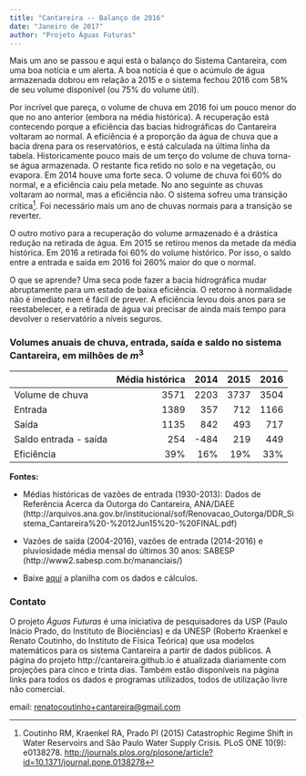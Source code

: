 ```yaml
---
title: "Cantareira -- Balanço de 2016"
date: "Janeiro de 2017"
author: "Projeto Águas Futuras"
---
```


Mais um ano se passou e aqui está o balanço do Sistema Cantareira,
com uma boa notícia e um alerta. A boa notícia é que o acúmulo de água 
armazenada dobrou em relação a 2015 e o sistema fechou 2016 com 58% de
seu volume disponível (ou 75% do volume útil).

Por incrível que pareça, o volume de chuva em 2016
foi um pouco menor do que no ano anterior (embora na média histórica).
A recuperação está contecendo porque a eficiência das bacias hidrográficas do Cantareira
voltaram ao normal. A eficiência é a proporção da água de chuva que a bacia drena para
os reservatórios, e está calculada na última linha da tabela. Historicamente pouco mais de um terço 
do volume de chuva torna-se água armazenada. O restante fica retido no solo e na vegetação, ou evapora.
Em 2014 houve uma forte seca. O volume de chuva foi 60% do normal, e a eficiência caiu pela metade.
No ano seguinte as chuvas voltaram ao normal, mas a eficiência não. O sistema 
sofreu uma transição crítica[^1]. Foi necessário mais um ano de chuvas normais para
a transição se reverter.

O outro motivo para a recuperação do volume armazenado
é a drástica redução na retirada de água. Em 2015 se retirou menos da metade 
da média histórica. Em 2016 a retirada foi 60% do volume histórico. 
Por isso, o saldo entre a entrada e saída
em 2016 foi 260% maior do que o normal.


O que se aprende? Uma seca pode fazer a bacia hidrográfica mudar abruptamente
para um estado de baixa eficiência. O retorno à normalidade não é imediato nem é
fácil de prever. A eficiência levou dois anos para se reestabelecer, e
a retirada de água vai precisar de ainda mais tempo para
devolver o reservatório a níveis seguros. 

### Volumes anuais de chuva, entrada, saída e saldo no sistema Cantareira, em milhões de $m^3$

|                       | Média histórica | 2014 | 2015 | 2016 | 
|-----------------------|----------------:|-----:|-----:|-----:|
| Volume de chuva       |            3571 | 2203 | 3737 | 3504 |
| Entrada               |            1389 |  357 |  712 | 1166 |
| Saída                 |            1135 |  842 |  493 |  717 |
| Saldo entrada - saída |             254 | -484 |  219 |  449 |
| Eficiência            |             39% |  16% |  19% |  33% |

**Fontes:**

* Médias históricas de vazões de entrada (1930-2013): Dados de Referência Acerca da Outorga do Cantareira, ANA/DAEE (http://arquivos.ana.gov.br/institucional/sof/Renovacao_Outorga/DDR_Sistema_Cantareira%20-%2012Jun15%20-%20FINAL.pdf)

* Vazões de saída (2004-2016), vazões de entrada (2014-2016) e pluviosidade média mensal do últimos 30 anos: SABESP (http://www2.sabesp.com.br/mananciais/)

* Baixe [aqui](../data/cantareira_balanco_2016.xls) a planilha com os dados e cálculos.

### Contato

O projeto *Águas Futuras* é uma iniciativa de pesquisadores da USP (Paulo Inácio Prado, do Instituto de Biociências)
e da UNESP (Roberto Kraenkel e Renato Coutinho, do Instituto de Física Teórica)
que usa modelos matemáticos para os sistema Cantareira a partir de dados públicos.
A página do projeto http://cantareira.github.io é atualizada diariamente com projeções para cinco e trinta dias.
Também estão disponíveis na página links para todos os dados e programas utilizados, todos de utilização livre não comercial.


email: <renatocoutinho+cantareira@gmail.com>

[^1]: Coutinho RM, Kraenkel RA, Prado PI (2015) Catastrophic Regime Shift in Water Reservoirs and São Paulo Water Supply Crisis. PLoS ONE 10(9): e0138278. <http://journals.plos.org/plosone/article?id=10.1371/journal.pone.0138278>
